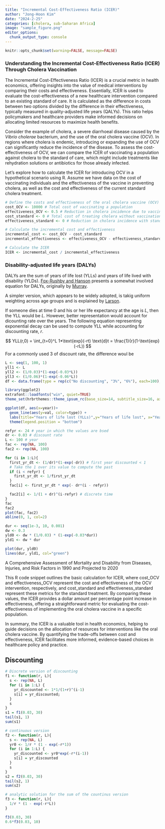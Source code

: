 ```yaml
---
title: "Incremental Cost-Effectiveness Ratio (ICER)"
author: "Jong-Hoon Kim"
date: "2024-2-25"
categories: [cholera, sub-Saharan Africa]
image: "sample_figure.png"
editor_options: 
  chunk_output_type: console
---
```


```r
knitr::opts_chunk$set(warning=FALSE, message=FALSE) 
```

### Understanding the Incremental Cost-Effectiveness Ratio (ICER) Through Cholera Vaccination

The Incremental Cost-Effectiveness Ratio (ICER) is a crucial metric in health economics, offering insights into the value of medical interventions by comparing their costs and effectiveness. Essentially, ICER is used to evaluate the cost-effectiveness of a new healthcare intervention compared to an existing standard of care. It is calculated as the difference in costs between two options divided by the difference in their effectiveness, typically measured in quality-adjusted life years (QALYs). This ratio helps policymakers and healthcare providers make informed decisions on allocating limited resources to maximize health benefits.

Consider the example of cholera, a severe diarrhoeal disease caused by the *Vibrio cholerae* bacterium, and the use of the oral cholera vaccine (OCV). In regions where cholera is endemic, introducing or expanding the use of OCV can significantly reduce the incidence of the disease. To assess the cost-effectiveness of OCV, we can compare the ICER of vaccinating a population against cholera to the standard of care, which might include treatments like rehydration solutions or antibiotics for those already infected.

Let's explore how to calculate the ICER for introducing OCV in a hypothetical scenario using R. Assume we have data on the cost of vaccinating individuals and the effectiveness of the vaccine in preventing cholera, as well as the cost and effectiveness of the current standard cholera treatment.

```r
# Define the costs and effectiveness of the oral cholera vaccine (OCV) and standard treatment
cost_OCV <- 10000 # Total cost of vaccinating a population
effectiveness_OCV <- 0.5 # Reduction in cholera incidence due to vaccination
cost_standard <- 0 # Total cost of treating cholera without vaccination
effectiveness_standard <- 0 # Reduction in cholera incidence with standard treatment

# Calculate the incremental cost and effectiveness
incremental_cost <- cost_OCV - cost_standard
incremental_effectiveness <- effectiveness_OCV - effectiveness_standard

# Calculate the ICER
ICER <- incremental_cost / incremental_effectiveness
```

### Disability-adjusted life years (DALYs)

DALYs are the sum of years of life lost (YLLs) and years of life lived with disability (YLDs). [Fox-Rushby and Hanson](https://pubmed.ncbi.nlm.nih.gov/11527874/) presents a somewhat involved equation for DALYs, originally by [Murray](https://digitallibrary.un.org/record/195443?ln=en).

A simpler version, which appears to be widely adopted, is takig uniform weighting across age groups and is explained by [Larson](https://resource-allocation.biomedcentral.com/articles/10.1186/1478-7547-11-18).

If someone dies at time 0 and his or her life expectancy at the age is $L$, then the YLL would be $L$. However, better representation would account for dicounting rate over the years. The following equation representing exponential decay can be used to compute YLL while accounting for discounting rate, $r$.

$$
YLL(r,0) = \int_{t=0}^L 1*\text{exp}(-rt) \text{d}t = \frac{1}{r}(1-\text{exp}(-rL)) 
$$ For a commonly used $3%$ of discount rate, the difference woul be

```r
L <- seq(1, 100, 1)
yll1 <- L
yll2 <- (1/0.03)*(1-exp(-0.03*L))
yll3 <- (1/0.06)*(1-exp(-0.06*L))
df <- data.frame(type = rep(c("No discounting", "3%", "6%"), each=100), year=rep(L,3), val = c(yll1, yll2, yll3))

library(ggplot2)
extrafont::loadfonts("win", quiet=TRUE)
theme_set(hrbrthemes::theme_ipsum_rc(base_size=14, subtitle_size=16, axis_title_size=12))

ggplot(df, aes(x=year))+
  geom_line(aes(y=val, color=type)) +
  labs(title="Years of life lost (YLLs)",y="Years of life lost", x="Year", color="")+
  theme(legend.position = "bottom")
```

```r
refyr <- 24 # year in which the values are bsed
dr <- 0.03 # discount rate
L <- 100 # year
fac <- rep(NA, 100)
fac2 <- rep(NA, 100)

for (i in 1:L){
  first_yr_dt <- (1/dr)*(1-exp(-dr)) # first year discounted < 1
  # Take the 1 over its value to compute the past
  if (i < refyr) { 
    first_yr_dt <- 1/first_yr_dt 
  }
  fac[i] <- first_yr_dt * exp(- dr*(i - refyr))

  fac2[i] <- 1/(1 + dr)^(i-refyr) # discrete time
}
fac
fac2
plot(fac, fac2)
abline(0, 1, col=2)
```

```r
dur <- seq(1e-3, 10, 0.001)
dw <- 0.3
yld0 <- dw * (1/0.03) * (1-exp(-0.03*dur))
yld1 <- dw * dur

plot(dur, yld0)
lines(dur, yld1, col="green")
```

A Comprehensive Assessment of Mortality and Disability from Diseases, Injuries, and Risk Factors in 1990 and Projected to 2020

This R code snippet outlines the basic calculation for ICER, where cost_OCV and effectiveness_OCV represent the cost and effectiveness of the OCV intervention, respectively, and cost_standard and effectiveness_standard represent these metrics for the standard treatment. By comparing these values, the ICER provides a dollar amount per percentage point increase in effectiveness, offering a straightforward metric for evaluating the cost-effectiveness of implementing the oral cholera vaccine in a specific population.

In summary, the ICER is a valuable tool in health economics, helping to guide decisions on the allocation of resources for interventions like the oral cholera vaccine. By quantifying the trade-offs between cost and effectiveness, ICER facilitates more informed, evidence-based choices in healthcare policy and practice.

## Discounting

```r
# Discrete version of discounting
f1 <- function(r, L){
  s <- rep(NA, L)
  for (i in 1:L) {
    yr_discounted <- 1*1/(1+r)^(i-1)
    s[i] = yr_discounted;
  }
  s
}
s1 = f1(0.03, 30)
tail(s1, 1)
sum(s1)

# continuous version 
f2 <- function(r, L){
  s <- rep(NA, L)
  yr0 <- 1/r * (1 - exp(-r*1))
  for (i in 1:L) {
    yr_discounted <- yr0*exp(-r*(i-1))
    s[i] = yr_discounted
  }
  s
}
s2 = f2(0.03, 30)
tail(s2, 1)
sum(s2)

# analytic solution for the sum of the countinus version 
f3 <- function(r, L){
  1/r * (1 - exp(-r*L))
}

f3(0.03, 30)
0.6*f3(0.03, 10)
```
